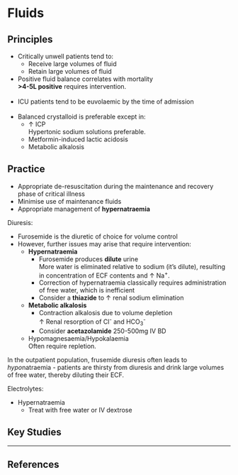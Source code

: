 # Fluids


## Principles

* Critically unwell patients tend to:
	* Receive large volumes of fluid
	* Retain large volumes of fluid
* Positive fluid balance correlates with mortality\
**\>4-5L positive** requires intervention.\
\
* ICU patients tend to be euvolaemic by the time of admission\
\
* Balanced crystalloid is preferable except in:
	* ↑ ICP\
	Hypertonic sodium solutions preferable.
	* Metformin-induced lactic acidosis
	* Metabolic alkalosis


## Practice

* Appropriate de-resuscitation during the maintenance and recovery phase of critical illness
* Minimise use of maintenance fluids
* Appropriate management of **hypernatraemia**


Diuresis:

* Furosemide is the diuretic of choice for volume control
* However, further issues may arise that require intervention:
	* **Hypernatraemia**
		* Furosemide produces **dilute** urine\
		More water is eliminated relative to sodium (it's dilute), resulting in concentration of ECF contents and ↑ Na^+^.
		* Correction of hypernatraemia classically requires administration of free water, which is inefficient
		* Consider a **thiazide** to ↑ renal sodium elimination
	* **Metabolic alkalosis**
		* Contraction alkalosis due to volume depletion\
		↑ Renal resorption of Cl^-^ and HCO~3~^-^
		* Consider **acetazolamide** 250-500mg IV BD
	* Hypomagnesaemia/Hypokalaemia\
	Often require repletion.

:::column-margin
In the outpatient population, frusemide diuresis often leads to *hypo*natraemia - patients are thirsty from diuresis and drink large volumes of free water, thereby diluting their ECF.
:::

Electrolytes:

* Hypernatraemia
	* Treat with free water or IV dextrose


## Key Studies

---

## References
